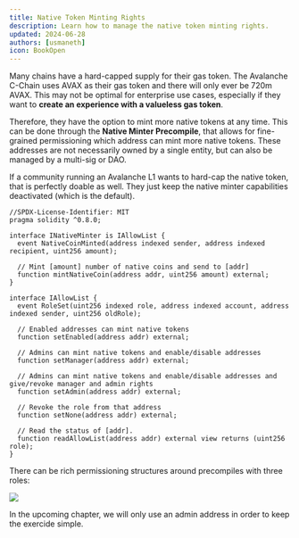 ```yaml
---
title: Native Token Minting Rights
description: Learn how to manage the native token minting rights.
updated: 2024-06-28
authors: [usmaneth]
icon: BookOpen
---
```


Many chains have a hard-capped supply for their gas token. The Avalanche C-Chain uses AVAX as their gas token and there will only ever be 720m AVAX. This may not be optimal for enterprise use cases, especially if they want to **create an experience with a valueless gas token**.

Therefore, they have the option to mint more native tokens at any time. This can be done through the **Native Minter Precompile**, that allows for fine-grained permissioning which address can mint more native tokens. These addresses are not necessarily owned by a single entity, but can also be managed by a multi-sig or DAO.

If a community running an Avalanche L1 wants to hard-cap the native token, that is perfectly doable as well. They just keep the native minter capabilities deactivated (which is the default).

```solidity title="Native Minter"
//SPDX-License-Identifier: MIT
pragma solidity ^0.8.0;

interface INativeMinter is IAllowList {
  event NativeCoinMinted(address indexed sender, address indexed recipient, uint256 amount);

  // Mint [amount] number of native coins and send to [addr]
  function mintNativeCoin(address addr, uint256 amount) external;
}

interface IAllowList {
  event RoleSet(uint256 indexed role, address indexed account, address indexed sender, uint256 oldRole);

  // Enabled addresses can mint native tokens
  function setEnabled(address addr) external;  

  // Admins can mint native tokens and enable/disable addresses
  function setManager(address addr) external;
  
  // Admins can mint native tokens and enable/disable addresses and give/revoke manager and admin rights
  function setAdmin(address addr) external;

  // Revoke the role from that address
  function setNone(address addr) external;

  // Read the status of [addr].
  function readAllowList(address addr) external view returns (uint256 role);
}
```

There can be rich permissioning structures around precompiles with three roles:

![](/course-images/multi-chain-architecture/precompile-permissions.png)

In the upcoming chapter, we will only use an admin address in order to keep the exercide simple.